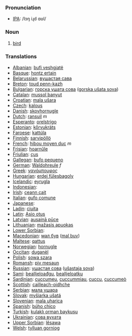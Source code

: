 === Pronunciation ===
*[[w:IPA|IPA]]: /lɔŋ iɻd ɑʊl/

=== Noun ===

# [[bird]]

=== Translations ===

*[[Albanian]]: [[bufi veshgjatë]]
*[[Basque]]: [[hontz ertain]]
*[[Belarussian]]: [[вушастая сава]]
*[[Breton]]: [[toud penn-kazh]]
*[[Bulgarian]]: [[горска ушата сова]] ([[gorska ušata sova]])
*[[Catalan]]: [[mussol banyut]]
*[[Croatian]]: [[mala ušara]]
*[[Czech]]: [[kalous]]
*[[Danish]]: [[skovhornugle]]
*[[Dutch]]: [[ransuil]] ''m''
*[[Esperanto]]: [[orelstrigo]]
*[[Estonian]]: [[kőrvukräts]]
*[[Faroese]]: [[kattúla]]
*[[Finnish]]: [[sarvipöllö]]
*[[French]]: [[hibou moyen duc]] ''m''
*[[Frisian]]: [[hoarnûle]]
*[[Friulian]]: [[çus]]
*[[Gallegan]]: [[bufo pequeno]]
*[[German]]: [[Waldohreule]] ''f''
*[[Greek]]: [[νανόμπουφος]] '' ''
*[[Hungarian]]: [[erdei fülesbagoly]]
*[[Icelandic]]: [[eyrugla]]
*[[Indonesian]]: [[]]
*[[Irish]]: [[ceann cait]]
*[[Italian]]: [[gufo comune]] '' ''
*[[Japanese]]: [[]]
*[[Ladin]]: [[ciuita]]
*[[Latin]]: [[Asio otus]] '' ''
*[[Latvian]]: [[ausainā pūce]]
*[[Lithuanian]]: [[mažasis apuokas]]
*[[Lower Sorbian]]: 
*[[Macedonian]]: [[мал був]] ([[mal buv]])
*[[Maltese]]: [[qattus]]
*[[Norwegian]]: [[hornugle]]
*[[Occitan]]: [[duganèl]]
*[[Polish]]: [[sowa szara]] '' ''
*[[Romansh]]: [[piv mesaun]]
*[[Russian]]: [[ушастая сова]] ([[ušastaja sova]]) '' ''
*[[Sami]]: [[bealljeloađgu]], [[bealljeloatku]]
*[[Sardinian]]: [[cuccumeu]], [[cuccummiau]], [[cuccu]], [[cuccumeò]]
*[[Scottish]]: [[cailleach-oidhche]]
*[[Serbian]]: [[мала ушара]]
*[[Slovak]]: [[myšiarka ušatá]]
*[[Slovenian]]: [[mala uharica]]
*[[Spanish]]: [[búho chico]] '' ''
*[[Turkish]]: [[kulaklı orman baykuşu]]
*[[Ukrainian]]: [[сова вухата]]
*[[Upper Sorbian]]: [[lěsawa]]
*[[Welsh]]: [[tylluan gorniog]]